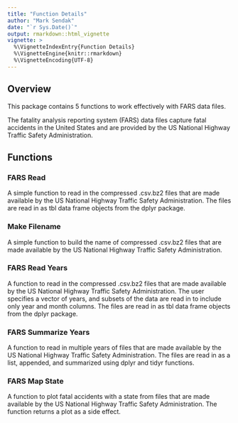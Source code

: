 ```yaml
---
title: "Function Details"
author: "Mark Sendak"
date: "`r Sys.Date()`"
output: rmarkdown::html_vignette
vignette: >
  %\VignetteIndexEntry{Function Details}
  %\VignetteEngine{knitr::rmarkdown}
  %\VignetteEncoding{UTF-8}
---
```


## Overview

This package contains 5 functions to work effectively with FARS data files.

The fatality analysis reporting system (FARS) data files capture fatal accidents in the United States and are provided by the US National Highway Traffic Safety Administration.

## Functions

### FARS Read

A simple function to read in the compressed .csv.bz2 files that are made available by the US National Highway Traffic Safety Administration. The files are read in as tbl data frame objects from the dplyr package.

### Make Filename

A simple function to build the name of compressed .csv.bz2 files that are made available by the US National Highway Traffic Safety Administration.

### FARS Read Years

A function to read in the compressed .csv.bz2 files that are made available by the US National Highway Traffic Safety Administration. The user specifies a vector of years, and subsets of the data are read in to include only year and month columns. The files are read in as tbl data frame objects from the dplyr package.

### FARS Summarize Years

A function to read in multiple years of files that are made available by the US National Highway Traffic Safety Administration. The files are read in as a list, appended, and summarized using dplyr and tidyr functions.

### FARS Map State

A function to plot fatal accidents with a state from files that are made available by the US National Highway Traffic Safety Administration. The function returns a plot as a side effect.

